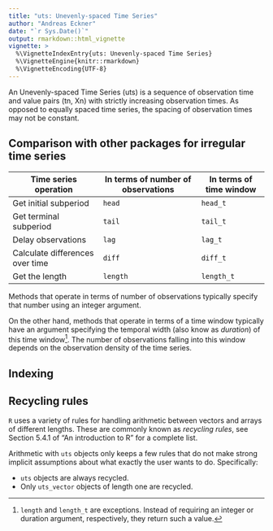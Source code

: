 ```yaml
---
title: "uts: Unevenly-spaced Time Series"
author: "Andreas Eckner"
date: "`r Sys.Date()`"
output: rmarkdown::html_vignette
vignette: >
  %\VignetteIndexEntry{uts: Unevenly-spaced Time Series}
  %\VignetteEngine{knitr::rmarkdown}
  %\VignetteEncoding{UTF-8}
---
```


An Unevenly-spaced Time Series (uts) is a sequence of observation time and value pairs (tn, Xn) with strictly increasing observation times. As opposed to equally spaced time series, the spacing of observation times may not be constant.

## Comparison with other packages for irregular time series

| Time series operation           | In terms of number of observations | In terms of time window |
|---------------------------------|------------------------------------|-------------------------|
| Get initial subperiod           | `head` | `head_t` |
| Get terminal subperiod          | `tail` | `tail_t` |
| Delay observations              | `lag` | `lag_t` |
| Calculate differences over time | `diff` | `diff_t` |
| Get the length                  | `length` | `length_t` |

Methods that operate in terms of number of observations typically specify that number using an integer argument.

On the other hand, methods that operate in terms of a time window typically have an argument specifying the temporal width (also know as *duration*) of this time window[^1]. The number of observations falling into this window depends on the observation density of the time series.

[^1]: `length` and `length_t` are exceptions. Instead of requiring an integer or duration argument, respectively, they return such a value.

## Indexing



## Recycling rules

`R` uses a variety of rules for handling arithmetic between vectors and arrays of different lengths. These are commonly known as *recycling rules*, see Section 5.4.1 of "An introduction to R" for a complete list.

Arithmetic with `uts` objects only keeps a few rules that do not make strong implicit assumptions about what exactly the user wants to do. Specifically:

* `uts` objects are always recycled.
* Only `uts_vector` objects of length one are recycled.
